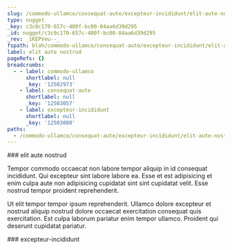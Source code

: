 ```yaml
---
slug: /commodo-ullamco/consequat-aute/excepteur-incididunt/elit-aute-nostrud
type: nugget
_key: c3c0c170-657c-400f-bc00-84aa6d39d295
_id: nugget/c3c0c170-657c-400f-bc00-84aa6d39d295
_rev: _iKEPVeu--_
fspath: blah/commodo-ullamco/consequat-aute/excepteur-incididunt/elit-aute-nostrud.md
label: elit aute nostrud
pageRefs: {}
breadcrumbs:
  - - label: commodo-ullamco
      shortlabel: null
      _key: '12502973'
    - label: consequat-aute
      shortlabel: null
      _key: '12503057'
    - label: excepteur-incididunt
      shortlabel: null
      _key: '12503080'
paths:
  - /commodo-ullamco/consequat-aute/excepteur-incididunt/elit-aute-nostrud
---
```


<NuggetArea>
<Nugget slug="/commodo-ullamco/consequat-aute/excepteur-incididunt/elit-aute-nostrud" type="nugget" _key="c3c0c170-657c-400f-bc00-84aa6d39d295" _id="nugget/c3c0c170-657c-400f-bc00-84aa6d39d295" _rev="_iKEPVeu--_" fspath="blah/commodo-ullamco/consequat-aute/excepteur-incididunt/elit-aute-nostrud.md" label="elit aute nostrud" paths="/commodo-ullamco/consequat-aute/excepteur-incididunt/elit-aute-nostrud">
<NuggetBody>
### elit aute nostrud

Tempor commodo occaecat non labore tempor aliquip in id consequat incididunt. Qui excepteur sint labore labore ea. Esse et est adipisicing et enim culpa aute non adipisicing cupidatat sint sint cupidatat velit. Esse nostrud tempor proident reprehenderit.

Ut elit tempor tempor ipsum reprehenderit. Ullamco dolore excepteur et nostrud aliquip nostrud dolore occaecat exercitation consequat quis exercitation. Est culpa laborum pariatur enim tempor ullamco. Proident qui deserunt cupidatat pariatur.

</NuggetBody>
<Breadcrumbs>
<Crumbs>
<Crumb _key="12502973" label="commodo-ullamco" /><Crumb _key="12503057" label="consequat-aute" /><Crumb _key="12503080" label="excepteur-incididunt" />
</Crumbs>
</Breadcrumbs>
</Nugget>

<NuggetsInbound>
</NuggetsInbound>
<NuggetsOutbound>
</NuggetsOutbound>
</NuggetArea>
<PassagesInbound>
<Passage direction="inbound" type="passage" _key="12503080" _id="passage/12503080" _rev="_iKEPVeu---" label="excepteur-incididunt" passage="excepteur-incididunt" fspath="blah/commodo-ullamco/consequat-aute/excepteur-incididunt" paths="/commodo-ullamco/consequat-aute/excepteur-incididunt" slug="/commodo-ullamco/consequat-aute/excepteur-incididunt">
<NuggetBody>
### excepteur-incididunt

</NuggetBody>
<Breadcrumbs>
<Crumbs>
<Crumb _key="12502973" label="commodo-ullamco" /><Crumb _key="12503057" label="consequat-aute" />
</Crumbs>
</Breadcrumbs>
</Passage>

</PassagesInbound>
<PassagesOutbound>
</PassagesOutbound>